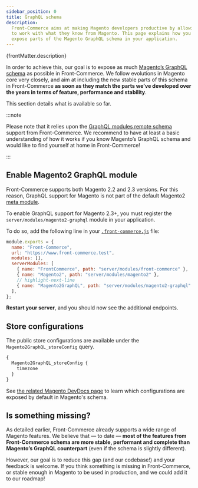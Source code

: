 ```yaml
---
sidebar_position: 0
title: GraphQL schema
description:
  Front-Commerce aims at making Magento developers productive by allowing them
  to work with what they know from Magento. This page explains how you could
  expose parts of the Magento GraphQL schema in your application.
---
```


<p>{frontMatter.description}</p>


In order to achieve this, our goal is to expose as much
[Magento’s GraphQL schema](https://devdocs.magento.com/guides/v2.3/graphql/) as
possible in Front-Commerce. We follow evolutions in Magento core very closely,
and aim at including the new stable parts of this schema in Front-Commerce **as
soon as they match the parts we’ve developed over the years in terms of feature,
performance and stability**.

This section details what is available so far.

:::note

Please note that it relies upon the
[GraphQL modules remote schema](/docs/2.x/advanced/graphql/remote-schemas)
support from Front-Commerce. We recommend to have at least a basic understanding
of how it works if you know Magento’s GraphQL schema and would like to find
yourself at home in Front-Commerce!

:::

## Enable Magento2 GraphQL module

Front-Commerce supports both Magento 2.2 and 2.3 versions. For this reason,
GraphQL support for Magento is not part of the default Magento2
[meta module](/docs/2.x/advanced/graphql/meta-modules).

To enable GraphQL support for Magento 2.3+, you must register the
`server/modules/magento2-graphql` module in your application.

To do so, add the following line in your
[`.front-commerce.js`](/docs/2.x/reference/front-commerce-js) file:

```js title=".front-commerce.js"
module.exports = {
  name: "Front-Commerce",
  url: "https://www.front-commerce.test",
  modules: [],
  serverModules: [
    { name: "FrontCommerce", path: "server/modules/front-commerce" },
    { name: "Magento2", path: "server/modules/magento2" },
    // highlight-next-line
    { name: "Magento2GraphQL", path: "server/modules/magento2-graphql" },
  ],
};
```

**Restart your server**, and you should now see the additional endpoints.

## Store configurations

The public store configurations are available under the
`Magento2GraphQL_storeConfig` query.

<BrowserWindow url="https://localhost:4000/playground">

```graphql
{
  Magento2GraphQL_storeConfig {
    timezone
  }
}
```

</BrowserWindow>

See
[the related Magento DevDocs page](https://devdocs.magento.com/guides/v2.3/graphql/reference/store-config.html)
to learn which configurations are exposed by default in Magento's schema.

## Is something missing?

As detailed earlier, Front-Commerce already supports a wide range of Magento
features. We believe that — to date — **most of the features from Front-Commerce
schema are more stable, performant and complete than Magento’s GraphQL
counterpart** (even if the schema is slightly different).

However, our goal is to reduce this gap (and our codebase!) and your feedback is
welcome. If you think something is missing in Front-Commerce, or stable enough
in Magento to be used in production, <ContactLink /> and we could add it to our
roadmap!
